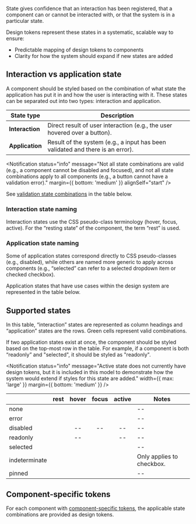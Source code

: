 
<Example>
  <ComponentStates />
</Example>

State gives confidence that an interaction has been registered, that a component can or cannot be interacted with, or that the system is in a particular state.

Design tokens represent these states in a systematic, scalable way to ensure:

- Predictable mapping of design tokens to components
- Clarity for how the system should expand if new states are added

## Interaction vs application state

A component should be styled based on the combination of what state the application has put it in and how the user is interacting with it. These states can be separated out into two types: interaction and application.

| State type      | Description                                                                    |
| --------------- | ------------------------------------------------------------------------------ |
| **Interaction** | Direct result of user interaction (e.g., the user hovered over a button).      |
| **Application** | Result of the system (e.g., a input has been validated and there is an error). |

<Notification
  status="info"
  message="Not all state combinations are valid (e.g., a component cannot be disabled and focused), and not all state combinations apply to all components (e.g., a button cannot have a validation error)."
  margin={{ bottom: 'medium' }}
  alignSelf="start"
/>

See [validation state combinations](#supported-states) in the table below.

### Interaction state naming

Interaction states use the CSS pseudo-class terminology (hover, focus, active). For the “resting state” of the component, the term “rest” is used.

### Application state naming

Some of application states correspond directly to CSS pseudo-classes (e.g., disabled), while others are named more generic to apply across components (e.g., “selected” can refer to a selected dropdown item or checked checkbox).

Application states that have use cases within the design system are represented in the table below.

## Supported states

In this table, “interaction” states are represented as column headings and “application” states are the rows. Green cells represent valid combinations.

If two application states exist at once, the component should be styled based on the top-most row in the table. For example, if a component is both “readonly” and "selected", it should be styled as "readonly".

<Notification
  status="info"
  message="Active state does not currently have design tokens, but it is included in this model to demonstrate how the system would extend if styles for this state are added."
  width={{ max: 'large' }}
  margin={{ bottom: 'medium' }}
/>

|               |                  rest                   |                  hover                  |                  focus                  |                 active                  | Notes                     |
| ------------- | :-------------------------------------: | :-------------------------------------: | :-------------------------------------: | :-------------------------------------: | ------------------------- |
| none          | <span><Checkmark size="small" /></span> | <span><Checkmark size="small" /></span> | <span><Checkmark size="small" /></span> | <span><Checkmark size="small" /></span> | --                        |
| error         | <span><Checkmark size="small" /></span> | <span><Checkmark size="small" /></span> | <span><Checkmark size="small" /></span> | <span><Checkmark size="small" /></span> | --                        |
| disabled      | <span><Checkmark size="small" /></span> |                   --                    |                   --                    |                   --                    | --                        |
| readonly      | <span><Checkmark size="small" /></span> |                   --                    | <span><Checkmark size="small" /></span> |                   --                    | --                        |
| selected      | <span><Checkmark size="small" /></span> | <span><Checkmark size="small" /></span> | <span><Checkmark size="small" /></span> | <span><Checkmark size="small" /></span> | --                        |
| indeterminate | <span><Checkmark size="small" /></span> | <span><Checkmark size="small" /></span> | <span><Checkmark size="small" /></span> | <span><Checkmark size="small" /></span> | Only applies to checkbox. |
| pinned        | <span><Checkmark size="small" /></span> | <span><Checkmark size="small" /></span> | <span><Checkmark size="small" /></span> | <span><Checkmark size="small" /></span> | --                        |

## Component-specific tokens

For each component with [component-specific tokens](/design-tokens/how-to-read-design-tokens#component), the applicable state combinations are provided as design tokens.
